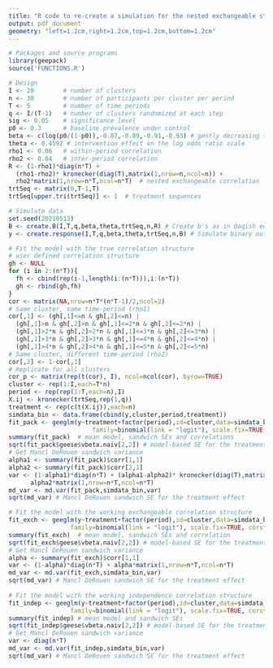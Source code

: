```yaml
---
title: "R code to re-create a simulation for the nested exchangeable structure for equal cluster sizes"
output: pdf_document
geometry: "left=1.2cm,right=1.2cm,top=1.2cm,bottom=1.2cm"
---
```


```r
# Packages and source programs
library(geepack)
source('FUNCTIONS.R')

# Design
I <- 20        # number of clusters
n <- 30        # number of participants per cluster per period
T <- 5         # number of time periods
q <- I/(T-1)   # number of clusters randomized at each step
sig <- 0.05    # significance level
p0 <- 0.3      # baseline prevalence under control
beta <- c(log(p0/(1-p0)),-0.87,-0.89,-0.91,-0.93) # gently decreasing time-effect 
theta <- 0.4592 # intervention effect on the log odds ratio scale
rho1 <- 0.06   # within-period correlation   
rho2 <- 0.04   # inter-period correlation
R <- (1-rho1)*diag(n*T) + 
  (rho1-rho2)* kronecker(diag(T),matrix(1,nrow=n,ncol=n)) + 
  rho2*matrix(1,nrow=n*T,ncol=n*T)  # nested exchangeable correlation
trtSeq <- matrix(0,T-1,T) 
trtSeq[upper.tri(trtSeq)] <- 1  # treatment sequences

# Simulate data 
set.seed(20210513)
B <- create.B(I,T,q,beta,theta,trtSeq,n,R) # Create b's as in Qaqish equation 3
y <- create.response(I,T,q,beta,theta,trtSeq,n,B) # Simulate binary outcomes (Qaqish equation 3)

# Fit the model with the true correlation structure
# user defined correlation structure
gh <- NULL
for (i in 2:(n*T)){
  fh <- cbind(rep(i-1,length(i:(n*T))),i:(n*T))
  gh <- rbind(gh,fh) 
}
cor <- matrix(NA,nrow=n*T*(n*T-1)/2,ncol=2)
# Same cluster, same time-period (rho1)
cor[,1] <- (gh[,1]<=n & gh[,2]<=n) | 
  (gh[,1]>n & gh[,2]>n & gh[,1]<=2*n & gh[,2]<=2*n) |
  (gh[,1]>2*n & gh[,2]>2*n & gh[,1]<=3*n & gh[,2]<=3*n) |
  (gh[,1]>3*n & gh[,2]>3*n & gh[,1]<=4*n & gh[,2]<=4*n) |
  (gh[,1]>4*n & gh[,2]>4*n & gh[,1]<=5*n & gh[,2]<=5*n) 
# Same cluster, different time-period (rho2)
cor[,2] <- 1-cor[,1]
# Replicate for all clusters
cor_p <- matrix(rep(t(cor), I), ncol=ncol(cor), byrow=TRUE)
cluster <- rep(1:I,each=T*n)
period <- rep(rep(1:T,each=n),I)
X.ij <- kronecker(trtSeq,rep(1,q))
treatment <- rep(c(t(X.ij)),each=n)
simdata_bin <- data.frame(cbind(y,cluster,period,treatment))
fit_pack <- geeglm(y~treatment+factor(period),id=cluster,data=simdata_bin, 
                       family=binomial(link = "logit"), scale.fix=TRUE, corstr="userdefined",zcor=cor_p)
summary(fit_pack)  # mean model, sandwich SEs and correlations
sqrt(fit_pack$geese$vbeta.naiv[2,2]) # model-based SE for the treatment effect
# Get Mancl DeRouen sandwich variance
alpha1 <- summary(fit_pack)$corr[1,1]
alpha2 <- summary(fit_pack)$corr[2,1]
var <- (1-alpha1)*diag(n*T) + (alpha1-alpha2)* kronecker(diag(T),matrix(1,nrow=n,ncol=n)) + 
      alpha2*matrix(1,nrow=n*T,ncol=n*T)  
md_var <- md.var(fit_pack,simdata_bin,var)
sqrt(md_var) # Mancl DeRouen sandwich SE for the treatment effect 

# Fit the model with the working exchangeable correlation structure 
fit_exch <- geeglm(y~treatment+factor(period),id=cluster,data=simdata_bin,
                 family=binomial(link = "logit"), scale.fix=TRUE, corstr="exchangeable")
summary(fit_exch)  # mean model, sandwich SEs and correlation
sqrt(fit_exch$geese$vbeta.naiv[2,2]) # model-based SE for the treatment effect
# Get Mancl DeRouen sandwich variance
alpha <- summary(fit_exch)$corr[1,1]
var <- (1-alpha)*diag(n*T) + alpha*matrix(1,nrow=n*T,ncol=n*T) 
md_var <- md.var(fit_exch,simdata_bin,var)
sqrt(md_var) # Mancl DeRouen sandwich SE for the treatment effect 
 
# Fit the model with the working independence correlation structure 
fit_indep <- geeglm(y~treatment+factor(period),id=cluster,data=simdata_bin,
                 family=binomial(link = "logit"), scale.fix=TRUE, corstr="independence")
summary(fit_indep) # mean model and sandwich SEs 
sqrt(fit_indep$geese$vbeta.naiv[2,2]) # model-based SE for the treatment effect
# Get Mancl DeRouen sandwich variance
var <- diag(n*T)
md_var <- md.var(fit_indep,simdata_bin,var)
sqrt(md_var) # Mancl DeRouen sandwich SE for the treatment effect 
```


